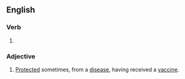 ==English==

===Verb===
{{head|en|verb form}}

# {{en-past of|vaccinate}}

===Adjective===
{{en-adj}}

# [[protect|Protected]] sometimes, from a [[disease]], having received a [[vaccine]].
#: {{ux|en|I'll come and infect you once I'm fully '''vaccinated'''.}}